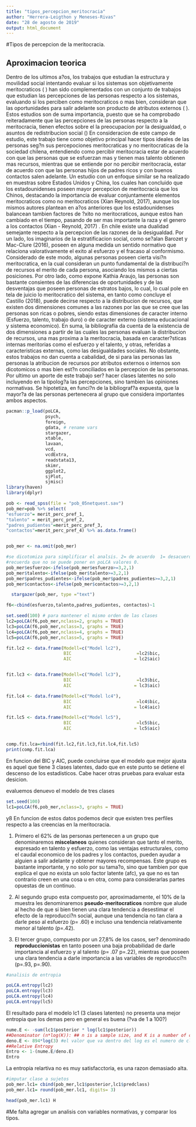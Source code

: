 ```yaml
---
title: "tipos_percepcion_meritocracia"
author: "Herrera-Leigthon y Meneses-Rivas"
date: "28 de agosto de 2019"
output: html_document
---
```


#Tipos de percepcion de la meritocracia.

## Aproximacion teorica
Dentro de los ultimos a?os, los trabajos que estudian la estructura y movilidad social intentando evaluar si los sistemas son objetivamente meritocraticos ( ) han sido complementados con un conjunto de trabajos que estudian las percepciones de las personas respecto a los sistemas, evaluando si los perciben  como meritocraticos o mas bien, consideran que las oportunidades para salir adelante son producto de atributos externos ( ). Estos estudios son de suma importancia, puesto que se ha comprobado reiteradamente que las percepciones de las personas respecto a la meritocracia, tienen efectos sobre el la preocupacion por la desigualdad, o asuntos de redistribucion social ()
En consideracion de este campo de estudio, este trabajo tiene como objetivo principal hacer tipos ideales de las personas seg?n sus percepociones meritocraticas y no meritocraticas de la sociedad chilena, entendiendo como percibir meritocracia estar de acuerdo con que las personas que se esfuerzan mas y tienen mas talento obtienen mas recursos, mientras que se entiende por no percibir meritocracia, estar de acuerdo con que las personas hijos de padres ricos y con buenos contactos salen adelante. Un estudio con un enfoque similar se ha realizado en muestras sobre Estados Unidos y China, los cuales han concluido que los estadounidenses poseen mayor percepcion de meritocracia que los Chinos, destacando la importancia de evaluar conjuntamente elementos meritocraticos como no meritocraticos (Xian Reynold, 2017), aunque los mismos autores plantean en a?os anteriores que los estadounidenses balancean tambien factores de ?xito no meritocraticos, aunque estos han cambiado en el tiempo, pasando de ser mas importante la raza y el genero a los contactos (Xian - Reynold, 2017) . 
En chile existe una dualidad semejante respecto a la percepcion de las razones de la desigualdad. Por un lado, los imaginarios de la estratificacion social, como se?alan Barozet y Mac-Clure (2016), poseen en alguna medida un sentido normativo que relaciona valorativamente el exito al esfuerzo y el fracaso al conformismo. Considerado de este modo, algunas personas poseen cierta visi?n meritocratica, en la cual consideran un punto fundamental de la distribuci?n de recursos el merito de cada persona, asociando los mismos a ciertas posiciones. Por otro lado, como expone Kathia Araujo, las personas son bastante consientes de las diferencias de oportunidades y de las desventajas que poseen personas de estratos bajos, lo cual, lo cual pole en tela de juicio lo meritocratico del sistema, en tanto  como concluye el Castillo (2018), puede decirse respecto a la distribucion de recursos, que existen dos dimensiones comunes a las razones por las que se cree que las personas son ricas o pobres, siendo estas dimensiones de caracter interno (Esfuerzo, talento, trabajo duro) o de caracter externo (sistema educacional y sistema economico). En suma, la bibliografia da cuenta de la existencia de dos dimensiones a partir de las cuales las personas evaluan la distribucion de recursos, una mas proxima a la meritocracia, basada en caracter?sticas internas meritorias como el esfuerzo y el talento, y otras, referidas a caracteristicas externas, como las desigualdades sociales. No obstante, estos trabajos no dan cuenta a cabalidad, de si para las personas las personas la atribucion de recursos por atributos externos o internos son dicotomicos o mas bien est?n conciliados en la percepcion de las personas. 
Por ultimo un aporte de este trabajo ser? hacer clases latentes no solo incluyendo en la tipolog?a las percepciones, sino tambien las opiniones normativas. 
Se hipotetiza, en funci?n de la bibliograf?a expuesta, que la mayor?a de las personas pertenecera al grupo que considera importantes ambos aspectos. 



```r

pacman::p_load(poLCA,
               psych,
               foreign,
               gdata, # rename vars 
               stargazer,
               xtable,
               lavaan,
               vcd,
               vcdExtra,
               readstata13,
               skimr,
               ggplot2,
               sjPlot,
               sjmisc) 
library(haven)
library(dplyr)
```

```r
pob <- read_spss(file = "pob_05netquest.sav")
pob_mer=pob %>% select(
"esfuerzo"= merit_perc_pref_1,
"talento" = merit_perc_pref_2,
"padres_pudientes"=merit_perc_pref_3,
"contactos"=merit_perc_pref_4) %>% as.data.frame()


pob_mer <- na.omit(pob_mer)

#se dicotomiza para simplificar el analsis. 2= de acuerdo  1= desacuerdo
#recuerda que no se puede poner en poLCA valores 0.
pob_mer$esfuerzo<-ifelse(pob_mer$esfuerzo>=3,2,1)
pob_mer$talento<-ifelse(pob_mer$talento>=3,2,1)
pob_mer$padres_pudientes<-ifelse(pob_mer$padres_pudientes>=3,2,1)
pob_mer$contactos<-ifelse(pob_mer$contactos>=3,2,1)
```

```r
  stargazer(pob_mer, type ="text")

```


```r
f6<-cbind(esfuerzo,talento,padres_pudientes, contactos)~1

set.seed(100) # para mantener el mismo orden de las clases
lc2=poLCA(f6,pob_mer,nclass=2, graphs = TRUE)
lc3=poLCA(f6,pob_mer,nclass=3, graphs = TRUE)
lc4=poLCA(f6,pob_mer,nclass=4, graphs = TRUE)
lc5=poLCA(f6,pob_mer,nclass=5, graphs = TRUE)
```
```r

fit.lc2 <- data.frame(Modell=c("Model lc2"),
                      BIC                         =lc2$bic,
                      AIC                        = lc2$aic)


fit.lc3 <- data.frame(Modell=c("Model lc3"),
                      BIC                         =lc3$bic,
                      AIC                        = lc3$aic)

fit.lc4 <- data.frame(Modell=c("Model lc4"),
                      BIC                         =lc4$bic,
                      AIC                        = lc4$aic)

fit.lc5 <- data.frame(Modell=c("Model lc5"),
                      BIC                         =lc5$bic,
                      AIC                        = lc5$aic)


comp.fit.lca=rbind(fit.lc2,fit.lc3,fit.lc4,fit.lc5)
print(comp.fit.lca)

```
En funcion del BIC y AIC, puede concluirse que el modelo que mejor ajusta es aquel que tiene 3 clases latentes, dado que en este punto se detiene el descenso de los estadisticos. Cabe hacer otras pruebas para evaluar esta desicion. 

evaluemos denuevo el modelo de tres clases 
```r
set.seed(100)
lc1=poLCA(f6,pob_mer,nclass=3, graphs = TRUE)
```
y8
En funcion de estos datos podemos decir que existen tres perfiles respecto a las creencias en la meritocracia.

1. Primero el 62% de las personas pertenecen a un grupo que denominaremos __miscelaneos__ quienes consideran que tanto el merito, expresado en talento y esfuerzo, como las ventajas estructurales, como el caudal economico de los padres y los contactos, pueden ayudar a alguien a salir adelante y obtener mayores recompensas. 
Este grupo es bastante importante, y no solo por su tama?o, sino que tambien por que explica el que no exista un solo factor latente (afc), ya que no es tan contrario creen en una cosa u en otra, como para considerarlas partes opuestas de un continuo.

2. Al segundo grupo esta compuesto por, aproximadamente, el 10% de la muestra les denominaremos __pseudo-meritocraticos__ nombre que alude al hecho de que si bien tienen una clara tendencia a desestimar el efecto de la reproducci?n social, aunque una tendencia no tan clara  a darle peso al esfuerzo (p= .60)   e incluso una tendencia relativamente menor al talento (p=.42). 

3. El tercer grupo, compuesto por un 27,8% de los casos, ser? denominado __reproduccionistas__ en tanto poseen una baja probabilidad de darle importancia al esfuerzo y al talento (p= .07 p=.22), mientras que poseen una clara tendencia a darle importancia a las variables de reproducci?n (p=.93, p=.90). 

```r
#analisis de entropia

poLCA.entropy(lc2)
poLCA.entropy(lc3)
poLCA.entropy(lc4)
poLCA.entropy(lc5)
```
El resultado para el modelo lc1 (3 clases latentes) no presenta una mejor entropia que los demas pero en general es buena (?va de 1 a 100?)
```r
nume.E <- -sum(lc1$posterior * log(lc1$posterior))
##Denominator (n*log(K)): ## n is a sample size, and K is a number of class
deno.E <- 894*log(3) #el valor que va dentro del log es el numero de clases. 
##Relative Entropy
Entro <- 1-(nume.E/deno.E)
Entro
```
La entropia relartiva no es muy satisfacctoria, es una razon demasiado alta.


```r
#imputar clase a sujetos
pob_mer.lc1= cbind(pob_mer,lc1$posterior,lc1$predclass)
pob_mer.lc1= round(pob_mer.lc1, digits= 3)

head(pob_mer.lc1) H
```

#Me falta agregar un analisis con variables normativas, y comparar los tipos. 